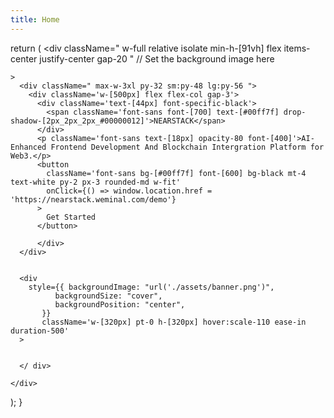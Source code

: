 ```yaml
---
title: Home 
---
```



  
  return (
    <div className=" w-full relative isolate min-h-[91vh] flex items-center justify-center gap-20 "
          // Set the background image here

    >
      <div className=" max-w-3xl py-32 sm:py-48 lg:py-56 ">
        <div className='w-[500px] flex flex-col gap-3'>
          <div className='text-[44px] font-specific-black'>
            <span className='font-sans font-[700] text-[#00ff7f] drop-shadow-[2px_2px_2px_#00000012]'>NEARSTACK</span>
          </div>
          <p className='font-sans text-[18px] opacity-80 font-[400]'>AI-Enhanced Frontend Development And Blockchain Intergration Platform for Web3.</p>
          <button
            className='font-sans bg-[#00ff7f] font-[600] bg-black mt-4 text-white py-2 px-3 rounded-md w-fit'
            onClick={() => window.location.href = 'https://nearstack.weminal.com/demo'}
          >
            Get Started
          </button>

          </div>
      </div>


      <div
        style={{ backgroundImage: "url('./assets/banner.png')",
              backgroundSize: "cover",
              backgroundPosition: "center",
           }} 
           className='w-[320px] pt-0 h-[320px] hover:scale-110 ease-in duration-500'
      > 

      
      </ div>

    </div>

);
}

<IndexPage />
